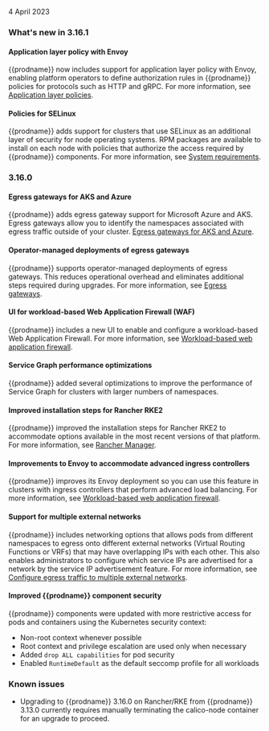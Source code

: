 4 April 2023

### What's new in 3.16.1

#### Application layer policy with Envoy

{{prodname}} now includes support for application layer policy with Envoy, enabling platform operators to define authorization rules in {{prodname}} policies for protocols such as HTTP and gRPC. For more information, see [Application layer policies](../network-policy/application-layer-policies/).

#### Policies for SELinux 

{{prodname}} adds support for clusters that use SELinux as an additional layer of security for node operating systems. RPM packages are available to install on each node with policies that authorize the access required by {{prodname}} components. For more information, see [System requirements](../getting-started/install-on-clusters/requirements).

### 3.16.0

#### Egress gateways for AKS and Azure

{{prodname}} adds egress gateway support for Microsoft Azure and AKS. Egress gateways allow you to identify the namespaces associated with egress traffic outside of your cluster. [Egress gateways for AKS and Azure](../networking/egress/egress-gateway-azure).

#### Operator-managed deployments of egress gateways

{{prodname}} supports operator-managed deployments of egress gateways. This reduces operational overhead and eliminates additional steps required during upgrades. For more information, see [Egress gateways](../networking/egress/).

#### UI for workload-based Web Application Firewall (WAF)

{{prodname}} includes a new UI to enable and configure a workload-based Web Application Firewall. For more information, see [Workload-based web application firewall](../../threat/web-application-firewall.mdx#enable-waf).

#### Service Graph performance optimizations

{{prodname}} added several optimizations to improve the performance of Service Graph for clusters with larger numbers of namespaces.

#### Improved installation steps for Rancher RKE2

{{prodname}} improved the installation steps for Rancher RKE2 to accommodate options available in the most recent versions of that platform. For more information, see [Rancher Manager](../../getting-started/install-on-clusters/rancher-ui.mdx).

#### Improvements to Envoy to accommodate advanced ingress controllers

{{prodname}} improves its Envoy deployment so you can use this feature in clusters with ingress controllers that perform advanced load balancing. For more information, see [Workload-based web application firewall](../../threat/web-application-firewall.mdx).

#### Support for multiple external networks

{{prodname}} includes networking options that allows pods from different namespaces to egress onto different external networks (Virtual Routing Functions or VRFs) that may have overlapping IPs with each other. This also enables administrators to configure which service IPs are advertised for a network by the service IP advertisement feature. For more information, see [Configure egress traffic to multiple external networks](networking/egress/external-network.mdx).

#### Improved {{prodname}} component security 

{{prodname}} components were updated with more restrictive access for pods and containers using the Kubernetes security context:
- Non-root context whenever possible
- Root context and privilege escalation are used only when necessary
- Added `drop ALL capabilities` for pod security
- Enabled `RuntimeDefault` as the default seccomp profile for all workloads

### Known issues

* Upgrading to {{prodname}} 3.16.0 on Rancher/RKE from {{prodname}} 3.13.0 currently requires manually terminating the calico-node container for an upgrade to proceed.